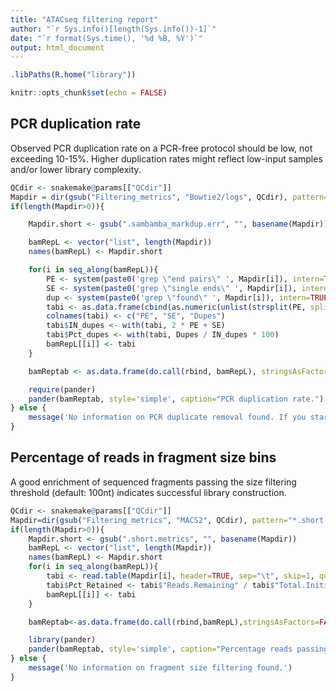 ```yaml
---
title: "ATACseq filtering report"
author: "`r Sys.info()[length(Sys.info())-1]`"
date: "`r format(Sys.time(), '%d %B, %Y')`"
output: html_document
---
```


```r
.libPaths(R.home("library"))

knitr::opts_chunk$set(echo = FALSE)
```

## PCR duplication rate

Observed PCR duplication rate on a PCR-free protocol should be low, not exceeding 10-15%. Higher duplication rates might reflect low-input samples and/or lower library complexity.

```r
QCdir <- snakemake@params[["QCdir"]]
Mapdir = dir(gsub("Filtering_metrics", "Bowtie2/logs", QCdir), pattern="*_markdup.err$", full.names=TRUE, recursive=TRUE)
if(length(Mapdir>0)){

    Mapdir.short <- gsub(".sambamba_markdup.err", "", basename(Mapdir))

    bamRepL <- vector("list", length(Mapdir))
    names(bamRepL) <- Mapdir.short

    for(i in seq_along(bamRepL)){
        PE <- system(paste0('grep \"end pairs\" ', Mapdir[i]), intern=TRUE)
        SE <- system(paste0('grep \"single ends\" ', Mapdir[i]), intern=TRUE)
        dup <- system(paste0('grep \"found\" ', Mapdir[i]), intern=TRUE)
        tabi <- as.data.frame(cbind(as.numeric(unlist(strsplit(PE, split=" "))[4]), as.numeric(unlist(strsplit(SE, split=" "))[7]), as.numeric(unlist(strsplit(dup, split=" "))[4])))
        colnames(tabi) <- c("PE", "SE", "Dupes")
        tabi$IN_dupes <- with(tabi, 2 * PE + SE)
        tabi$Pct_dupes <- with(tabi, Dupes / IN_dupes * 100)
        bamRepL[[i]] <- tabi
    }

    bamReptab <- as.data.frame(do.call(rbind, bamRepL), stringsAsFactors=FALSE)

    require(pander)
    pander(bamReptab, style='simple', caption="PCR duplication rate.")
} else {
    message('No information on PCR duplicate removal found. If you started the pipeline from bam files, this is expected outcome. Otherwise, an error might have occured.')
}
```

## Percentage of reads in fragment size bins

A good enrichment of sequenced fragments passing the size filtering threshold (default: 100nt) indicates successful library construction.

```r
QCdir <- snakemake@params[["QCdir"]]
Mapdir=dir(gsub("Filtering_metrics", "MACS2", QCdir), pattern="*.short.metrics$", full.names=TRUE, recursive=TRUE)
if(length(Mapdir>0)){
    Mapdir.short <- gsub(".short.metrics", "", basename(Mapdir))
    bamRepL <- vector("list", length(Mapdir))
    names(bamRepL) <- Mapdir.short
    for(i in seq_along(bamRepL)){
        tabi <- read.table(Mapdir[i], header=TRUE, sep="\t", skip=1, quote="", as.is=TRUE, comment.char="")
        tabi$Pct_Retained <- tabi$"Reads.Remaining" / tabi$"Total.Initial.Reads" * 100
        bamRepL[[i]] <- tabi
    }

    bamReptab<-as.data.frame(do.call(rbind,bamRepL),stringsAsFactors=FALSE)

    library(pander)
    pander(bamReptab, style='simple', caption="Percentage reads passing the size filtering threshold.")
} else {
    message('No information on fragment size filtering found.')
}
```
